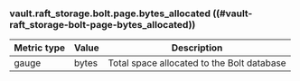 ### vault.raft_storage.bolt.page.bytes_allocated ((#vault-raft_storage-bolt-page-bytes_allocated))

Metric type | Value | Description
----------- | ----- | -----------
gauge       | bytes | Total space allocated to the Bolt database